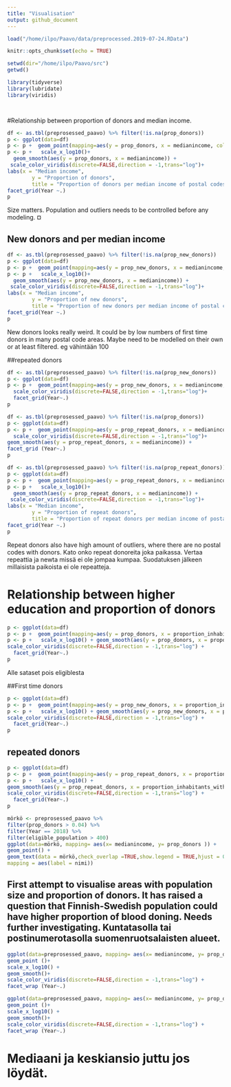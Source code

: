 ```yaml
---
title: "Visualisation"
output: github_document
---
```


```r
load("/home/ilpo/Paavo/data/preprocessed.2019-07-24.RData")

```


```r
knitr::opts_chunk$set(echo = TRUE)

```
```r
setwd(dir="/home/ilpo/Paavo/src")
getwd()

```



```r

library(tidyverse)
library(lubridate)
library(viridis)




```

#Relationship between proportion of donors and median income. 

```r
df <- as.tbl(preprosessed_paavo) %>% filter(!is.na(prop_donors))
p <- ggplot(data=df)
p <- p +  geom_point(mapping=aes(y = prop_donors, x = medianincome, colour=eligible_population))
p <- p +   scale_x_log10()+
  geom_smooth(aes(y = prop_donors, x = medianincome)) +
 scale_color_viridis(discrete=FALSE,direction = -1,trans="log")+
labs(x = "Median income",
        y = "Proportion of donors",
        title = "Proportion of donors per median income of postal codes per year")+
facet_grid(Year ~.)
p
```
Size matters. Population and outliers needs to be controlled before any modeling.  ¤



## New donors and per median income
```r
df <- as.tbl(preprosessed_paavo) %>% filter(!is.na(prop_new_donors))
p <- ggplot(data=df)
p <- p +  geom_point(mapping=aes(y = prop_new_donors, x = medianincome, colour=eligible_population))
p <- p +   scale_x_log10()+
  geom_smooth(aes(y = prop_new_donors, x = medianincome)) +
 scale_color_viridis(discrete=FALSE,direction = -1,trans="log")+
labs(x = "Median income",
        y = "Proportion of new donors",
        title = "Proportion of new donors per median income of postal codes per year")+
facet_grid(Year ~.)
p
```
New donors looks really weird. It could be by low numbers of first time donors in many postal code areas.  Maybe need to be modelled on their own or at least filtered. eg vähintään 100

##repeated donors 

```r
df <- as.tbl(preprosessed_paavo) %>% filter(!is.na(prop_new_donors))
p <- ggplot(data=df)
p <- p +  geom_point(mapping=aes(y = prop_new_donors, x = medianincome, colour=eligible_population))+
  scale_color_viridis(discrete=FALSE,direction = -1,trans="log")+
  facet_grid(Year~.)
p
```


```r
df <- as.tbl(preprosessed_paavo) %>% filter(!is.na(prop_donors))
p <- ggplot(data=df)
p <- p +  geom_point(mapping=aes(y = prop_repeat_donors, x = medianincome, colour=eligible_population))+
  scale_color_viridis(discrete=FALSE,direction = -1,trans="log")+
geom_smooth(aes(y = prop_repeat_donors, x = medianincome)) + 
facet_grid (Year~.)
p
```


```r
df <- as.tbl(preprosessed_paavo) %>% filter(!is.na(prop_repeat_donors))
p <- ggplot(data=df)
p <- p +  geom_point(mapping=aes(y = prop_repeat_donors, x = medianincome, colour=eligible_population))
p <- p +   scale_x_log10()+
  geom_smooth(aes(y = prop_repeat_donors, x = medianincome)) +
 scale_color_viridis(discrete=FALSE,direction = -1,trans="log")+
labs(x = "Median income",
        y = "Proportion of repeat donors",
        title = "Proportion of repeat donors per median income of postal codes per year")+
facet_grid(Year ~.)
p
```
Repeat donors also have high amount of outliers, where there are no postal codes with donors.  Kato onko repeat donoreita joka paikassa. Vertaa repeattia ja newta missä ei ole jompaa kumpaa. Suodatuksen jälkeen millaisista paikoista ei ole repeatteja. 

# Relationship between higher education and proportion of donors
```r

p <- ggplot(data=df)
p <- p +  geom_point(mapping=aes(y = prop_donors, x = proportion_inhabitants_with_higher_education, colour=eligible_population))
p <- p +   scale_x_log10() + geom_smooth(aes(y = prop_donors, x = proportion_inhabitants_with_higher_education)) +
scale_color_viridis(discrete=FALSE,direction = -1,trans="log") + 
  facet_grid(Year~.)
p

```

Alle sataset pois eligiblesta

##First time donors
```r
p <- ggplot(data=df)
p <- p +  geom_point(mapping=aes(y = prop_new_donors, x = proportion_inhabitants_with_higher_education, colour=eligible_population))
p <- p +   scale_x_log10() + geom_smooth(aes(y = prop_new_donors, x = proportion_inhabitants_with_higher_education)) +
scale_color_viridis(discrete=FALSE,direction = -1,trans="log") +
  facet_grid(Year~.)
p
```



## repeated donors
```r
p <- ggplot(data=df)
p <- p +  geom_point(mapping=aes(y = prop_repeat_donors, x = proportion_inhabitants_with_higher_education, colour=eligible_population))
p <- p +   scale_x_log10() + 
geom_smooth(aes(y = prop_repeat_donors, x = proportion_inhabitants_with_higher_education)) +
scale_color_viridis(discrete=FALSE,direction = -1,trans="log") +
  facet_grid(Year~.)
p
```






```r
mörkö <- preprosessed_paavo %>% 
filter(prop_donors > 0.04) %>% 
filter(Year == 2018) %>% 
filter(eligible_population > 400)
ggplot(data=mörkö, mapping= aes(x= medianincome, y= prop_donors )) +
geom_point() +
geom_text(data = mörkö,check_overlap =TRUE,show.legend = TRUE,hjust = 0,
mapping = aes(label = nimi)) 


```
## First attempt to visualise areas with population size and proportion of donors.  It has raised a question that Finnish-Swedish population could have higher proportion of blood doning. Needs further investigating. Kuntatasolla tai postinumerotasolla suomenruotsalaisten alueet. 



```r


ggplot(data=preprosessed_paavo, mapping= aes(x= medianincome, y= prop_donors,  color=prop_repeat_donors))+
geom_point ()+ 
scale_x_log10() +
geom_smooth()+
scale_color_viridis(discrete=FALSE,direction = -1,trans="log") +
facet_wrap (Year~.)


```
```r
ggplot(data=preprosessed_paavo, mapping= aes(x= medianincome, y= prop_donors,  color=prop_new_donors))+
geom_point ()+ 
scale_x_log10() +
geom_smooth()+
scale_color_viridis(discrete=FALSE,direction = -1,trans="log") +
facet_wrap (Year~.)
```
# Mediaani ja keskiansio juttu jos löydät. 

#
